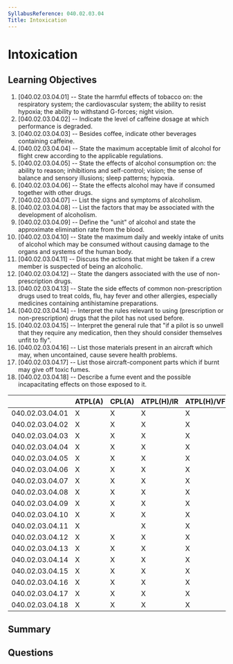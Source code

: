 ```yaml
---
SyllabusReference: 040.02.03.04
Title: Intoxication
---
```


# Intoxication

## Learning Objectives

1. [040.02.03.04.01] -- State the harmful effects of tobacco on: the respiratory
   system; the cardiovascular system; the ability to resist hypoxia; the ability
   to withstand G-forces; night vision.
2. [040.02.03.04.02] -- Indicate the level of caffeine dosage at which
   performance is degraded.
3. [040.02.03.04.03] -- Besides coffee, indicate other beverages containing
   caffeine.
4. [040.02.03.04.04] -- State the maximum acceptable limit of alcohol for flight
   crew according to the applicable regulations.
5. [040.02.03.04.05] -- State the effects of alcohol consumption on: the ability
   to reason; inhibitions and self-control; vision; the sense of balance and
   sensory illusions; sleep patterns; hypoxia.
6. [040.02.03.04.06] -- State the effects alcohol may have if consumed together
   with other drugs.
7. [040.02.03.04.07] -- List the signs and symptoms of alcoholism.
8. [040.02.03.04.08] -- List the factors that may be associated with the
   development of alcoholism.
9. [040.02.03.04.09] -- Define the "unit" of alcohol and state the approximate
   elimination rate from the blood.
10. [040.02.03.04.10] -- State the maximum daily and weekly intake of units of
    alcohol which may be consumed without causing damage to the organs and
    systems of the human body.
11. [040.02.03.04.11] -- Discuss the actions that might be taken if a crew
    member is suspected of being an alcoholic.
12. [040.02.03.04.12] -- State the dangers associated with the use of
    non-prescription drugs.
13. [040.02.03.04.13] -- State the side effects of common non-prescription drugs
    used to treat colds, flu, hay fever and other allergies, especially
    medicines containing antihistamine preparations.
14. [040.02.03.04.14] -- Interpret the rules relevant to using (prescription or
    non-prescription) drugs that the pilot has not used before.
15. [040.02.03.04.15] -- Interpret the general rule that "if a pilot is so
    unwell that they require any medication, then they should consider
    themselves unfit to fly".
16. [040.02.03.04.16] -- List those materials present in an aircraft which may,
    when uncontained, cause severe health problems.
17. [040.02.03.04.17] -- List those aircraft-component parts which if burnt may
    give off toxic fumes.
18. [040.02.03.04.18] -- Describe a fume event and the possible incapacitating
    effects on those exposed to it.

|                 | ATPL(A) | CPL(A) | ATPL(H)/IR | ATPL(H)/VFR | CPL(H) | IR  | CBIR(A) |
| --------------- | ------- | ------ | ---------- | ----------- | ------ | --- | ------- |
| 040.02.03.04.01 | X       | X      | X          | X           | X      | X   |         |
| 040.02.03.04.02 | X       | X      | X          | X           | X      | X   |         |
| 040.02.03.04.03 | X       | X      | X          | X           | X      | X   |         |
| 040.02.03.04.04 | X       | X      | X          | X           | X      | X   |         |
| 040.02.03.04.05 | X       | X      | X          | X           | X      | X   |         |
| 040.02.03.04.06 | X       | X      | X          | X           | X      | X   |         |
| 040.02.03.04.07 | X       | X      | X          | X           | X      | X   |         |
| 040.02.03.04.08 | X       | X      | X          | X           | X      | X   |         |
| 040.02.03.04.09 | X       | X      | X          | X           | X      | X   |         |
| 040.02.03.04.10 | X       | X      | X          | X           | X      | X   |         |
| 040.02.03.04.11 | X       |        | X          | X           |        |     |         |
| 040.02.03.04.12 | X       | X      | X          | X           | X      | X   |         |
| 040.02.03.04.13 | X       | X      | X          | X           | X      | X   |         |
| 040.02.03.04.14 | X       | X      | X          | X           | X      | X   |         |
| 040.02.03.04.15 | X       | X      | X          | X           | X      | X   |         |
| 040.02.03.04.16 | X       | X      | X          | X           | X      | X   |         |
| 040.02.03.04.17 | X       | X      | X          | X           | X      | X   |         |
| 040.02.03.04.18 | X       | X      | X          | X           | X      | X   |         |

## Summary

## Questions

